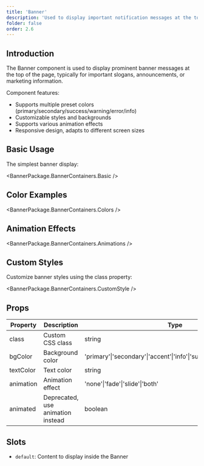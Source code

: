 ```yaml
---
title: 'Banner'
description: 'Used to display important notification messages at the top of the page, supporting various colors and animation effects'
folder: false
order: 2.6
---
```



## Introduction

The Banner component is used to display prominent banner messages at the top of the page, typically for important slogans, announcements, or marketing information.

Component features:
- Supports multiple preset colors (primary/secondary/success/warning/error/info)
- Customizable styles and backgrounds
- Supports various animation effects
- Responsive design, adapts to different screen sizes

## Basic Usage

The simplest banner display:

<BannerPackage.BannerContainers.Basic />

## Color Examples

<BannerPackage.BannerContainers.Colors />

## Animation Effects

<BannerPackage.BannerContainers.Animations />

## Custom Styles

Customize banner styles using the class property:

<BannerPackage.BannerContainers.CustomStyle />

## Props

| Property     | Description                        | Type                                                                 | Default   |
| ------------ | ---------------------------------- | -------------------------------------------------------------------- | --------- |
| class        | Custom CSS class                   | string                                                              | -         |
| bgColor      | Background color                   | 'primary'\|'secondary'\|'accent'\|'info'\|'success'\|'warning'\|'error' | 'primary' |
| textColor    | Text color                         | string                                                              | auto      |
| animation    | Animation effect                   | 'none'\|'fade'\|'slide'\|'both'                                     | 'both'    |
| animated     | Deprecated, use animation instead  | boolean                                                             | -         |

## Slots

- `default`: Content to display inside the Banner
